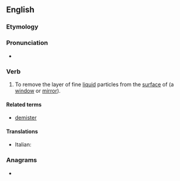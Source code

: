 ==English==

===Etymology===
{{prefix|en|de|mist}}

===Pronunciation===
* {{a|UK}} {{IPA|/diːˈmɪst/|lang=en}}

===Verb===
{{en-verb}}

# {{lb|en|transitive}} To remove the layer of fine [[liquid]] particles from the [[surface]] of (a [[window]] or [[mirror]]).

====Related terms====
* [[demister]]

====Translations====
{{trans-top|remove liquid}}
* Italian: {{t|it|disappannare}}
{{trans-mid}}
{{trans-bottom}}

===Anagrams===
* {{anagrams|en|MiSTed|demits|midest|midset|misted|smited}}